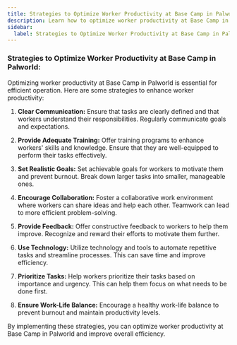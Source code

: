 ```yaml
---
title: Strategies to Optimize Worker Productivity at Base Camp in Palworld
description: Learn how to optimize worker productivity at Base Camp in Palworld
sidebar:
  label: Strategies to Optimize Worker Productivity at Base Camp in Palworld
---
```


### Strategies to Optimize Worker Productivity at Base Camp in Palworld:

Optimizing worker productivity at Base Camp in Palworld is essential for efficient operation. Here are some strategies to enhance worker productivity:

1. **Clear Communication:** Ensure that tasks are clearly defined and that workers understand their responsibilities. Regularly communicate goals and expectations.

2. **Provide Adequate Training:** Offer training programs to enhance workers' skills and knowledge. Ensure that they are well-equipped to perform their tasks effectively.

3. **Set Realistic Goals:** Set achievable goals for workers to motivate them and prevent burnout. Break down larger tasks into smaller, manageable ones.

4. **Encourage Collaboration:** Foster a collaborative work environment where workers can share ideas and help each other. Teamwork can lead to more efficient problem-solving.

5. **Provide Feedback:** Offer constructive feedback to workers to help them improve. Recognize and reward their efforts to motivate them further.

6. **Use Technology:** Utilize technology and tools to automate repetitive tasks and streamline processes. This can save time and improve efficiency.

7. **Prioritize Tasks:** Help workers prioritize their tasks based on importance and urgency. This can help them focus on what needs to be done first.

8. **Ensure Work-Life Balance:** Encourage a healthy work-life balance to prevent burnout and maintain productivity levels.

By implementing these strategies, you can optimize worker productivity at Base Camp in Palworld and improve overall efficiency.
